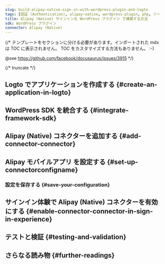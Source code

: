 ```yaml
---
slug: build-alipay-native-sign-in-with-wordpress-plugin-and-logto
tags: [認証 (Authentication), alipay-native, wordpress-plugin, php, ソーシャルサインイン, サインイン, ログイン]
title: Alipay (Native) サインインを WordPress プラグイン で構築する方法
sdk: WordPress プラグイン
connector: Alipay (Native)
---
```


{/*
  テンプレートをセクションに分ける必要があります。インポートされた mdx は TOC に表示されません。
  TOC をカスタマイズする方法もありません。 :-)

  @see https://github.com/facebook/docusaurus/issues/3915
*/}




{/* truncate */}

<Intro connector={connector} sdk="WordPress プラグイン" link="https://wordpress.org/" />

## Logto でアプリケーションを作成する \{#create-an-application-in-logto}

<CreateApplication type="従来のウェブ" framework="WordPress" />

## WordPress SDK を統合する \{#integrate-framework-sdk}

<IntegrateSdk />

## Alipay (Native) コネクターを追加する \{#add-connector-connector}

<AddSocialConnector connector={connector} framework="WordPress" />

## Alipay モバイルアプリ を設定する \{#set-up-connectorconfigname}

<ConnectorGuide />

### 設定を保存する \{#save-your-configuration}

<SaveYourConfiguration connector={connector} />

## サインイン体験で Alipay (Native) コネクターを有効にする \{#enable-connector-connector-in-sign-in-experience}

<EnableSocialConnector connector={connector} />

## テストと検証 \{#testing-and-validation}

<TestingAndValidation connector={connector} sdk="WordPress プラグイン" />

## さらなる読み物 \{#further-readings}

<FurtherReadings />
